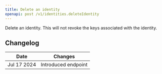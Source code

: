 ```yaml
---
title: Delete an identity
openapi: post /v1/identities.deleteIdentity
---
```


Delete an identity. This will not revoke the keys associated with the identity.


## Changelog

| Date        | Changes             |
|-------------|---------------------|
| Jul 17 2024 | Introduced endpoint |
